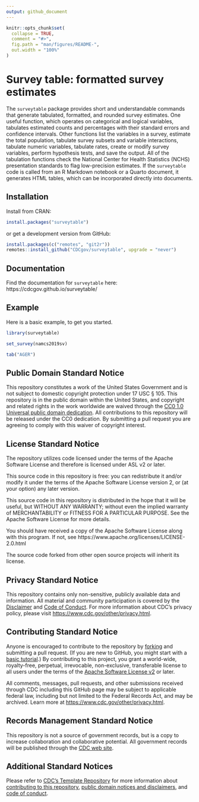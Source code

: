 ```yaml
---
output: github_document
---
```


<!-- README.md is generated from README.Rmd. Please edit that file -->

```r
knitr::opts_chunk$set(
  collapse = TRUE,
  comment = "#>",
  fig.path = "man/figures/README-",
  out.width = "100%"
)
```

# Survey table: formatted survey estimates

<!-- badges: start -->
<!-- badges: end -->

The `surveytable` package provides short and understandable commands that generate tabulated, formatted, and rounded survey estimates. One useful function, which operates on categorical and logical variables, tabulates estimated counts and percentages with their standard errors and confidence intervals. Other functions list the variables in a survey, estimate the total population, tabulate survey subsets and variable interactions, tabulate numeric variables, tabulate rates, create or modify survey variables, perform hypothesis tests, and save the output. All of the tabulation functions check the National Center for Health Statistics (NCHS) presentation standards to flag low-precision estimates. If the `surveytable` code is called from an R Markdown notebook or a Quarto document, it generates HTML tables, which can be incorporated directly into documents. 

## Installation

Install from CRAN:

``` r
install.packages("surveytable")
```
or get a development version from GitHub:

``` r
install.packages(c("remotes", "git2r"))
remotes::install_github("CDCgov/surveytable", upgrade = "never")
```

## Documentation

Find the documentation for `surveytable` here: https://cdcgov.github.io/surveytable/


## Example

Here is a basic example, to get you started. 

```r
library(surveytable)
```

```r
set_survey(namcs2019sv)
```

```r
tab("AGER")
```

<!-- CDC standard text -->
## Public Domain Standard Notice
This repository constitutes a work of the United States Government and is not
subject to domestic copyright protection under 17 USC § 105. This repository is in
the public domain within the United States, and copyright and related rights in
the work worldwide are waived through the [CC0 1.0 Universal public domain dedication](https://creativecommons.org/publicdomain/zero/1.0/).
All contributions to this repository will be released under the CC0 dedication. By
submitting a pull request you are agreeing to comply with this waiver of
copyright interest.

## License Standard Notice
The repository utilizes code licensed under the terms of the Apache Software
License and therefore is licensed under ASL v2 or later.

This source code in this repository is free: you can redistribute it and/or modify it under
the terms of the Apache Software License version 2, or (at your option) any
later version.

This source code in this repository is distributed in the hope that it will be useful, but WITHOUT ANY
WARRANTY; without even the implied warranty of MERCHANTABILITY or FITNESS FOR A
PARTICULAR PURPOSE. See the Apache Software License for more details.

You should have received a copy of the Apache Software License along with this
program. If not, see https://www.apache.org/licenses/LICENSE-2.0.html

The source code forked from other open source projects will inherit its license.

## Privacy Standard Notice
This repository contains only non-sensitive, publicly available data and
information. All material and community participation is covered by the
[Disclaimer](https://github.com/CDCgov/template/blob/master/DISCLAIMER.md)
and [Code of Conduct](https://github.com/CDCgov/template/blob/master/code-of-conduct.md).
For more information about CDC's privacy policy, please visit [https://www.cdc.gov/other/privacy.html](https://www.cdc.gov/other/privacy.html).

## Contributing Standard Notice
Anyone is encouraged to contribute to the repository by [forking](https://docs.github.com/articles/fork-a-repo)
and submitting a pull request. (If you are new to GitHub, you might start with a
[basic tutorial](https://docs.github.com/articles/set-up-git).) By contributing
to this project, you grant a world-wide, royalty-free, perpetual, irrevocable,
non-exclusive, transferable license to all users under the terms of the
[Apache Software License v2](https://www.apache.org/licenses/LICENSE-2.0.html) or
later.

All comments, messages, pull requests, and other submissions received through
CDC including this GitHub page may be subject to applicable federal law, including but not limited to the Federal Records Act, and may be archived. Learn more at [https://www.cdc.gov/other/privacy.html](https://www.cdc.gov/other/privacy.html).

## Records Management Standard Notice
This repository is not a source of government records, but is a copy to increase
collaboration and collaborative potential. All government records will be
published through the [CDC web site](https://www.cdc.gov).

## Additional Standard Notices
Please refer to [CDC's Template Repository](https://github.com/CDCgov/template)
for more information about [contributing to this repository](https://github.com/CDCgov/template/blob/master/CONTRIBUTING.md),
[public domain notices and disclaimers](https://github.com/CDCgov/template/blob/master/DISCLAIMER.md),
and [code of conduct](https://github.com/CDCgov/template/blob/master/code-of-conduct.md).
